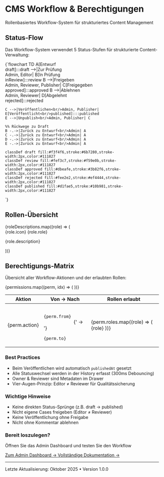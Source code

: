 
# CMS Workflow & Berechtigungen

Rollenbasiertes Workflow-System für strukturiertes Content Management

## Status-Flow

Das Workflow-System verwendet 5 Status-Stufen für strukturierte Content-Verwaltung:

<div className="not-prose bg-gray-50 p-6 rounded-xl border border-gray-200 my-6">
  <Mermaid>
{`flowchart TD
    A[Entwurf<br/>draft]:::draft -->|Zur Prüfung<br/>Admin, Editor| B[In Prüfung<br/>inReview]:::review
    B -->|Freigeben<br/>Admin, Reviewer, Publisher| C[Freigegeben<br/>approved]:::approved
    B -->|Ablehnen<br/>Admin, Reviewer| D[Abgelehnt<br/>rejected]:::rejected

    C -->|Veröffentlichen<br/>Admin, Publisher| E[Veröffentlicht<br/>published]:::published
    E -->|Unpublish<br/>Admin, Publisher| C

    %% Rückwege zu Draft
    B -.->|Zurück zu Entwurf<br/>Admin| A
    C -.->|Zurück zu Entwurf<br/>Admin| A
    D -.->|Zurück zu Entwurf<br/>Admin| A
    E -.->|Zurück zu Entwurf<br/>Admin| A

    classDef draft fill:#f3f4f6,stroke:#6b7280,stroke-width:2px,color:#111827
    classDef review fill:#fef3c7,stroke:#f59e0b,stroke-width:2px,color:#111827
    classDef approved fill:#dbeafe,stroke:#3b82f6,stroke-width:2px,color:#111827
    classDef rejected fill:#fee2e2,stroke:#ef4444,stroke-width:2px,color:#111827
    classDef published fill:#d1fae5,stroke:#10b981,stroke-width:2px,color:#111827
`}
  </Mermaid>
</div>

## Rollen-Übersicht

<div className="not-prose grid gap-4 md:grid-cols-2 lg:grid-cols-3 my-6">
  {roleDescriptions.map((role) => (
    <div 
      key={role.role}
      className="p-4 rounded-xl border-2 hover:shadow-md transition bg-white"
    >
      <div className="flex items-center gap-2 mb-2">
        <span className="text-2xl">{role.icon}</span>
        <span className={`px-3 py-1 rounded-full text-sm font-semibold border ${role.color}`}>
          {role.role}
        </span>
      </div>
      <p className="text-sm text-gray-600">{role.description}</p>
    </div>
  ))}
</div>

## Berechtigungs-Matrix

Übersicht aller Workflow-Aktionen und der erlaubten Rollen:

<div className="not-prose overflow-x-auto my-6">
  <table className="w-full border-collapse">
    <thead className="bg-gray-100">
      <tr>
        <th className="border border-gray-300 px-4 py-3 text-left font-semibold text-gray-900">
          Aktion
        </th>
        <th className="border border-gray-300 px-4 py-3 text-left font-semibold text-gray-900">
          Von → Nach
        </th>
        <th className="border border-gray-300 px-4 py-3 text-left font-semibold text-gray-900">
          Rollen erlaubt
        </th>
      </tr>
    </thead>
    <tbody>
      {permissions.map((perm, idx) => (
        <tr key={idx} className="hover:bg-gray-50">
          <td className="border border-gray-300 px-4 py-3 font-medium text-gray-900">
            {perm.action}
          </td>
          <td className="border border-gray-300 px-4 py-3 text-gray-700">
            <code className="bg-gray-100 px-2 py-1 rounded text-sm">
              {perm.from}
            </code>
            {' → '}
            <code className="bg-gray-100 px-2 py-1 rounded text-sm">
              {perm.to}
            </code>
          </td>
          <td className="border border-gray-300 px-4 py-3">
            <div className="flex flex-wrap gap-2">
              {perm.roles.map((role) => (
                <span 
                  key={role}
                  className="px-2 py-1 bg-teal-100 text-teal-800 rounded text-sm font-medium"
                >
                  {role}
                </span>
              ))}
            </div>
          </td>
        </tr>
      ))}
    </tbody>
  </table>
</div>

<div className="not-prose bg-blue-50 rounded-xl border-2 border-blue-200 p-6 my-6">
  <h3 className="text-lg font-semibold mb-4 text-blue-900 flex items-center gap-2">
    <CheckCircle className="h-5 w-5" />
    Best Practices
  </h3>
  <ul className="space-y-2 text-blue-900 text-sm">
    <li className="flex items-start gap-2">
      <CheckCircle className="h-4 w-4 mt-0.5 flex-shrink-0" />
      <span>Beim Veröffentlichen wird automatisch <code className="bg-blue-100 px-2 py-0.5 rounded">publishedAt</code> gesetzt</span>
    </li>
    <li className="flex items-start gap-2">
      <CheckCircle className="h-4 w-4 mt-0.5 flex-shrink-0" />
      <span>Alle Statuswechsel werden in der History erfasst (300ms Debouncing)</span>
    </li>
    <li className="flex items-start gap-2">
      <CheckCircle className="h-4 w-4 mt-0.5 flex-shrink-0" />
      <span>Owner & Reviewer sind Metadaten im Drawer</span>
    </li>
    <li className="flex items-start gap-2">
      <CheckCircle className="h-4 w-4 mt-0.5 flex-shrink-0" />
      <span>Vier-Augen-Prinzip: Editor ≠ Reviewer für Qualitätssicherung</span>
    </li>
  </ul>
</div>

<div className="not-prose bg-amber-50 rounded-xl border-2 border-amber-200 p-6 my-6">
  <h3 className="text-lg font-semibold mb-4 text-amber-900 flex items-center gap-2">
    <XCircle className="h-5 w-5" />
    Wichtige Hinweise
  </h3>
  <ul className="space-y-2 text-amber-900 text-sm">
    <li className="flex items-start gap-2">
      <XCircle className="h-4 w-4 mt-0.5 flex-shrink-0" />
      <span>Keine direkten Status-Sprünge (z.B. draft → published)</span>
    </li>
    <li className="flex items-start gap-2">
      <XCircle className="h-4 w-4 mt-0.5 flex-shrink-0" />
      <span>Nicht eigene Cases freigeben (Editor ≠ Reviewer)</span>
    </li>
    <li className="flex items-start gap-2">
      <XCircle className="h-4 w-4 mt-0.5 flex-shrink-0" />
      <span>Keine Veröffentlichung ohne Freigabe</span>
    </li>
    <li className="flex items-start gap-2">
      <XCircle className="h-4 w-4 mt-0.5 flex-shrink-0" />
      <span>Nicht ohne Kommentar ablehnen</span>
    </li>
  </ul>
</div>

<div className="not-prose bg-gradient-to-r from-teal-600 to-teal-500 rounded-xl shadow-xl p-8 text-center my-8">
  <h3 className="text-2xl font-bold text-white mb-4">
    Bereit loszulegen?
  </h3>
  <p className="text-teal-50 mb-6">
    Öffnen Sie das Admin Dashboard und testen Sie den Workflow
  </p>
  <div className="flex flex-wrap gap-4 justify-center">
    <a 
      href="/admin" 
      className="inline-flex items-center gap-2 px-6 py-3 bg-white text-teal-600 rounded-lg font-semibold hover:bg-gray-100 transition"
    >
      Zum Admin Dashboard →
    </a>
    <a 
      href="https://github.com/Masum187/Quantiva-Advisory/blob/main/docs/cms-workflow.md" 
      target="_blank"
      rel="noopener noreferrer"
      className="inline-flex items-center gap-2 px-6 py-3 bg-teal-700 text-white rounded-lg font-semibold hover:bg-teal-800 transition"
    >
      Vollständige Dokumentation →
    </a>
  </div>
</div>

---

<p className="text-sm text-gray-500">
  Letzte Aktualisierung: Oktober 2025 • Version 1.0.0
</p>




